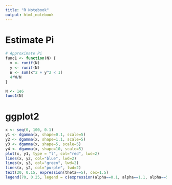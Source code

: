 ```yaml
---
title: "R Notebook"
output: html_notebook
---
```



# Estimate Pi
```r
# Approximate Pi
func1 <- function(N) {
  x <- runif(N)
  y <- runif(N)
  W <- sum(x^2 + y^2 < 1)
  4*W/N
}

N <- 1e6
func1(N)
```

# ggplot2
```r
x <- seq(0, 100, 0.1)
y1 <- dgamma(x, shape=0.1, scale=5)
y2 <- dgamma(x, shape=1.1, scale=5)
y3 <- dgamma(x, shape=5, scale=5)
y4 <- dgamma(x, shape=10, scale=5)
plot(x, y1, type = "l", col="red", lwd=2)
lines(x, y2, col="blue", lwd=2)
lines(x, y3, col="green", lwd=2)
lines(x, y2, col="purple", lwd=2)
text(20, 0.15, expression(theta==5), cex=1.5)
legend(70, 0.25, legend = c(expression(alpha==0.1, alpha==1.1, alpha==5, alpha==10)), col = c(2,3,4,6), lwd=2)
```





